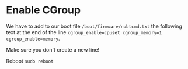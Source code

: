 
<SEO title="Enable CGroup" />

# Enable CGroup
We have to add to our boot file `/boot/firmware/nobtcmd.txt` the following text at the end of the line `cgroup_enable=cpuset cgroup_memory=1 cgroup_enable=memory`.

Make sure you don't create a new line!

Reboot `sudo reboot`
